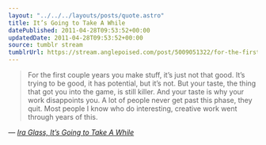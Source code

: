 ```yaml
---
layout: "../../../layouts/posts/quote.astro"
title: It’s Going to Take A While
datePublished: 2011-04-28T09:53:52+00:00
updatedDate: 2011-04-28T09:53:52+00:00
source: tumblr stream
tumblrUrl: https://stream.anglepoised.com/post/5009051322/for-the-first-couple-years-you-make-stuff-its
---
```


> For the first couple years you make stuff, it’s just not that good. It’s trying to be good, it has potential, but it’s not. But your taste, the thing that got you into the game, is still killer. And your taste is why your work disappoints you. A lot of people never get past this phase, they quit. Most people I know who do interesting, creative work went through years of this.

— <cite>[Ira Glass, _It’s Going to Take A While_](http://daringfireball.net/linked/2011/04/27/glass-perseverance)</cite>
